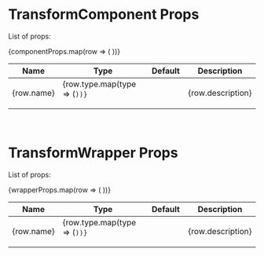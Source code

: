 

<Meta title="Docs/Props" />

# TransformComponent Props

List of props:

<table className="props-table">
  <thead>
    <tr>
      <th>
        Name
      </th>
      <th>
        Type
      </th>
      <th>
        Default
      </th>
      <th>
        Description
      </th>
    </tr>
  </thead>
  <tbody>
    {componentProps.map(row => (
      <tr className={row.isObjectRow ? "is-object-row" : ""}>
        <td>
          {row.name}
        </td>
        <td>
          {row.type.map(type => (<Code code={type} />))}
        </td>
        <td>
          <Code code={row.defaultValue} />
        </td>
        <td>
          {row.description}
        </td>
      </tr>
    ))}
  </tbody>

</table>

<br />

# TransformWrapper Props

List of props:

<table className="props-table">
  <thead>
    <tr>
      <th>
        Name
      </th>
      <th>
        Type
      </th>
      <th>
        Default
      </th>
      <th>
        Description
      </th>
    </tr>
  </thead>
  <tbody>
    {wrapperProps.map(row => (
      <tr className={row.isObjectRow ? "is-object-row" : ""}>
        <td>
          {row.name}
        </td>
        <td>
          {row.type.map(type => (<Code code={type} />))}
        </td>
        <td>
          <Code code={row.defaultValue} />
        </td>
        <td>
          {row.description}
        </td>
      </tr>
    ))}
  </tbody>

</table>
